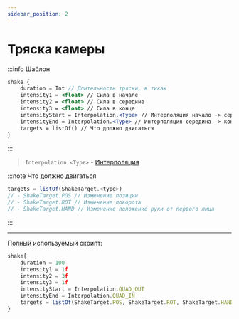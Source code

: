 ```yaml
---
sidebar_position: 2
---
```


# Тряска камеры

:::info Шаблон
```jsx
shake {
    duration = Int // Длительность тряски, в тиках
    intensity1 = <float> // Сила в начале
    intensity2 = <float> // Сила в середине
    intensity3 = <float> // Сила в конце
    intensityStart = Interpolation.<Type> // Интерполяция начало -> середина
    intensityEnd = Interpolation.<Type> // Интерполяция середина -> конец
    targets = listOf() // Что должно двигаться
}
```
:::

> `Interpolation.<Type>` - [Интерполяция](../9-Tools/interpolations)

:::note Что должно двигаться
```jsx
targets = listOf(ShakeTarget.<type>)
// - ShakeTarget.POS // Изменение позиции
// - ShakeTarget.ROT // Изменение поворота
// - ShakeTarget.HAND // Изменение положение руки от первого лица
```
:::

---

Полный используемый скрипт:
```jsx
shake{
    duration = 100
    intensity1 = 1f
    intensity2 = 3f
    intensity3 = 1f
    intensityStart = Interpolation.QUAD_OUT
    intensityEnd = Interpolation.QUAD_IN
    targets = listOf(ShakeTarget.POS, ShakeTarget.ROT, ShakeTarget.HAND)
}
```